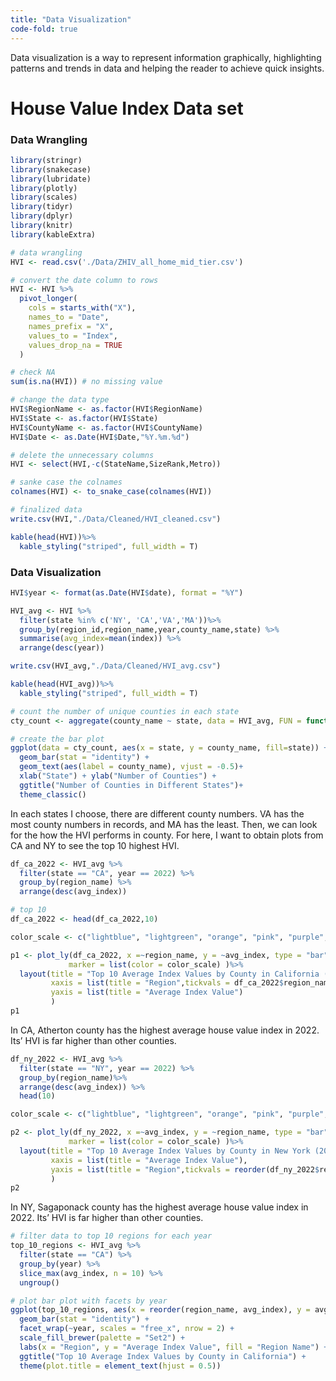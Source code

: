 ```yaml
---
title: "Data Visualization"
code-fold: true
---
```


Data visualization is a way to represent information graphically, highlighting patterns and trends in data and helping the reader to achieve quick insights.

# House Value Index Data set

### Data Wrangling

```r
library(stringr)
library(snakecase)
library(lubridate)
library(plotly)
library(scales)
library(tidyr)
library(dplyr)
library(knitr)
library(kableExtra)
```

```r
# data wrangling
HVI <- read.csv('./Data/ZHIV_all_home_mid_tier.csv')

# convert the date column to rows 
HVI <- HVI %>%
  pivot_longer(
    cols = starts_with("X"),
    names_to = "Date",
    names_prefix = "X",
    values_to = "Index",
    values_drop_na = TRUE
  )

# check NA 
sum(is.na(HVI)) # no missing value

# change the data type
HVI$RegionName <- as.factor(HVI$RegionName)
HVI$State <- as.factor(HVI$State)
HVI$CountyName <- as.factor(HVI$CountyName)
HVI$Date <- as.Date(HVI$Date,"%Y.%m.%d")

# delete the unnecessary columns
HVI <- select(HVI,-c(StateName,SizeRank,Metro))

# sanke case the colnames
colnames(HVI) <- to_snake_case(colnames(HVI))

# finalized data
write.csv(HVI,"./Data/Cleaned/HVI_cleaned.csv")

kable(head(HVI))%>%
  kable_styling("striped", full_width = T)

```

### Data Visualization

```r
HVI$year <- format(as.Date(HVI$date), format = "%Y")

HVI_avg <- HVI %>%
  filter(state %in% c('NY', 'CA','VA','MA'))%>%
  group_by(region_id,region_name,year,county_name,state) %>% 
  summarise(avg_index=mean(index)) %>% 
  arrange(desc(year))

write.csv(HVI_avg,"./Data/Cleaned/HVI_avg.csv")

kable(head(HVI_avg))%>%
  kable_styling("striped", full_width = T)
```

```r
# count the number of unique counties in each state
cty_count <- aggregate(county_name ~ state, data = HVI_avg, FUN = function(x) length(unique(x)))

# create the bar plot
ggplot(data = cty_count, aes(x = state, y = county_name, fill=state)) +
  geom_bar(stat = "identity") +
  geom_text(aes(label = county_name), vjust = -0.5)+
  xlab("State") + ylab("Number of Counties") +
  ggtitle("Number of Counties in Different States")+
  theme_classic()
```

In each states I choose, there are different county numbers. VA has the most county numbers in records, and MA has the least. Then, we can look for the how the HVI performs in county. For here, I want to obtain plots from CA and NY to see the top 10 highest HVI.

```r
df_ca_2022 <- HVI_avg %>%
  filter(state == "CA", year == 2022) %>%
  group_by(region_name) %>%
  arrange(desc(avg_index))

# top 10 
df_ca_2022 <- head(df_ca_2022,10)

color_scale <- c("lightblue", "lightgreen", "orange", "pink", "purple", "red", "blue", "green", "gray", "gold")

p1 <- plot_ly(df_ca_2022, x =~region_name, y = ~avg_index, type = "bar", orientation = 'v',
             marker = list(color = color_scale) )%>%
  layout(title = "Top 10 Average Index Values by County in California (2022)", 
         xaxis = list(title = "Region",tickvals = df_ca_2022$region_name), 
         yaxis = list(title = "Average Index Value")
         )
p1
```

In CA, Atherton county has the highest average house value index in 2022. Its' HVI is far higher than other counties.

```r
df_ny_2022 <- HVI_avg %>%
  filter(state == "NY", year == 2022) %>%
  group_by(region_name)%>%
  arrange(desc(avg_index)) %>%
  head(10)

color_scale <- c("lightblue", "lightgreen", "orange", "pink", "purple", "red", "blue", "green", "gray", "gold")

p2 <- plot_ly(df_ny_2022, x =~avg_index, y = ~region_name, type = "bar", orientation = 'h',
             marker = list(color = color_scale) )%>%
  layout(title = "Top 10 Average Index Values by County in New York (2022)", 
         xaxis = list(title = "Average Index Value"), 
         yaxis = list(title = "Region",tickvals = reorder(df_ny_2022$region_name, df_ny_2022$avg_index))
         )
p2
```

In NY, Sagaponack county has the highest average house value index in 2022. Its' HVI is far higher than other counties.

```r
# filter data to top 10 regions for each year
top_10_regions <- HVI_avg %>%
  filter(state == "CA") %>%
  group_by(year) %>%
  slice_max(avg_index, n = 10) %>%
  ungroup()

# plot bar plot with facets by year
ggplot(top_10_regions, aes(x = reorder(region_name, avg_index), y = avg_index, fill = region_name)) +
  geom_bar(stat = "identity") +
  facet_wrap(~year, scales = "free_x", nrow = 2) +
  scale_fill_brewer(palette = "Set2") +
  labs(x = "Region", y = "Average Index Value", fill = "Region Name") +
  ggtitle("Top 10 Average Index Values by County in California") +
  theme(plot.title = element_text(hjust = 0.5))
```
